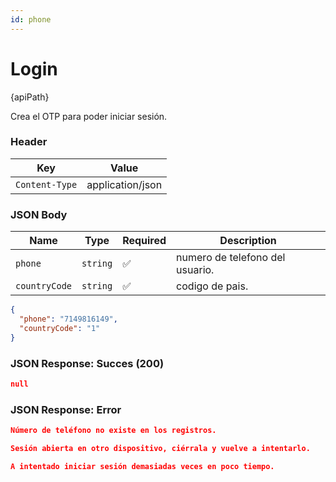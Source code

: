 ```yaml
---
id: phone
---
```







# Login 


<div className="highlight-box">
  <HttpMethodTag method={method} /> {apiPath}
</div>





Crea el OTP para poder iniciar sesión.

### Header

| Key      | Value     |
|-------------|----------|
| `Content-Type` | application/json |






### JSON Body

| Name      | Type     | Required | Description                          |
|--------------|----------|---------------------|--------------------------------------|
| `phone`      | `string` | :white_check_mark:  | numero de telefono del usuario.
| `countryCode`| `string` | :white_check_mark:  | codigo de pais.     |     |




```JSON
{
  "phone": "7149816149",
  "countryCode": "1"
}

```

### JSON Response: Succes (200)
```JSON
null

```

### JSON Response: Error
```JSON
Número de teléfono no existe en los registros.
```

```JSON
Sesión abierta en otro dispositivo, ciérrala y vuelve a intentarlo.

```


```JSON
A intentado iniciar sesión demasiadas veces en poco tiempo.

```




